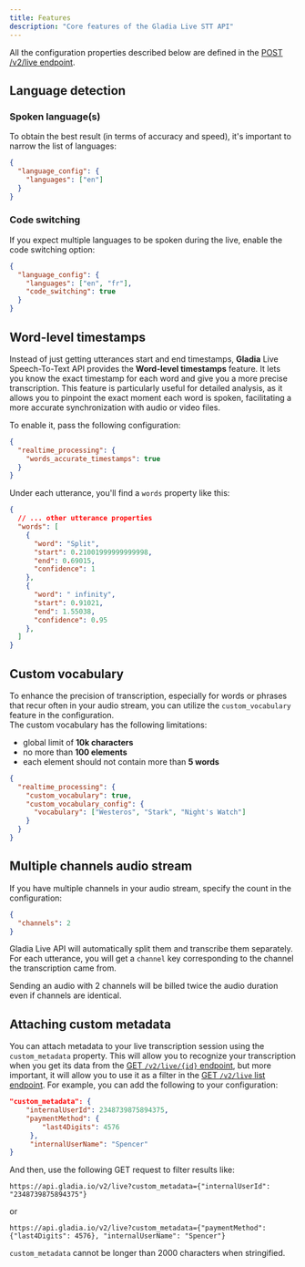 ```yaml
---
title: Features
description: "Core features of the Gladia Live STT API"
---
```


<Note>All the configuration properties described below are defined in the [POST /v2/live endpoint](/api-reference/v2/live/init).</Note>

## Language detection

### Spoken language(s)

To obtain the best result (in terms of accuracy and speed), it's important to narrow the list of languages:

```json
{
  "language_config": {
    "languages": ["en"]
  }
}
```


### Code switching

If you expect multiple languages to be spoken during the live, enable the code switching option: 

```json
{
  "language_config": {
    "languages": ["en", "fr"],
    "code_switching": true
  }
}
```


## Word-level timestamps

Instead of just getting utterances start and end timestamps, **Gladia** Live Speech-To-Text API provides the
**Word-level timestamps** feature. It lets you know the exact timestamp for each word and give you a more precise transcription.
 This feature is particularly useful for detailed analysis, as it allows you to pinpoint the exact moment each word is spoken, facilitating
  a more accurate synchronization with audio or video files.

To enable it, pass the following configuration:  
```json
{
  "realtime_processing": {
    "words_accurate_timestamps": true
  }
}
```

Under each utterance, you'll find a `words` property like this:

```json
{
  // ... other utterance properties
  "words": [
    {
      "word": "Split",
      "start": 0.21001999999999998,
      "end": 0.69015,
      "confidence": 1
    },
    {
      "word": " infinity",
      "start": 0.91021,
      "end": 1.55038,
      "confidence": 0.95
    },
  ]
}
```


## Custom vocabulary

To enhance the precision of transcription, especially for words or phrases that recur often in your audio stream, you
 can utilize the `custom_vocabulary` feature in the configuration.<br/>
 The custom vocabulary has the following limitations:

 - global limit of **10k characters**
 - no more than **100 elements**
 - each element should not contain more than **5 words**

```json
{
  "realtime_processing": {
    "custom_vocabulary": true,
    "custom_vocabulary_config": {
      "vocabulary": ["Westeros", "Stark", "Night's Watch"]
    }
  }
}
```


## Multiple channels audio stream

If you have multiple channels in your audio stream, specify the count in the configuration:

```json
{
  "channels": 2
}
```

Gladia Live API will automatically split them and transcribe them separately.  
For each utterance, you will get a `channel` key corresponding to the channel the transcription came from.

<Warning>
Sending an audio with 2 channels will be billed twice the audio duration even if channels are identical.
</Warning>


## Attaching custom metadata

You can attach metadata to your live transcription session using the `custom_metadata` property.
This will allow you to recognize your transcription when you get its data from the [GET `/v2/live/{id}` endpoint](/api-reference/v2/live/get), but more important, it will allow you to use it as a filter in the [GET `/v2/live` list endpoint](/api-reference/v2/live/list).
For example, you can add the following to your configuration:

```json
"custom_metadata": {
    "internalUserId": 2348739875894375,
    "paymentMethod": {
        "last4Digits": 4576
     },
     "internalUserName": "Spencer"
}
```

And then, use the following GET request to filter results like:
```
https://api.gladia.io/v2/live?custom_metadata={"internalUserId": "2348739875894375"}
```
or
```
https://api.gladia.io/v2/live?custom_metadata={"paymentMethod": {"last4Digits": 4576}, "internalUserName": "Spencer"}
```

<Warning>

`custom_metadata` cannot be longer than 2000 characters when stringified.

</Warning>

